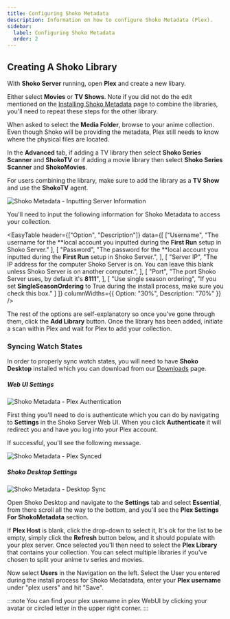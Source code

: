 ```yaml
---
title: Configuring Shoko Metadata
description: Information on how to configure Shoko Metadata (Plex).
sidebar:
  label: Configuring Shoko Metadata
  order: 2
---
```



## Creating A Shoko Library

With **Shoko Server** running, open **Plex** and create a new libary.

Either select **Movies** or **TV Shows**. Note if you did not do the edit mentioned on the [Installing Shoko Metadata](../installing-shoko-metadata) page to combine the libraries, you'll need to repeat these steps for the other library.

When asked to select the **Media Folder**, browse to your anime collection. Even though Shoko will be providing the metadata, Plex still needs to know where the physical files are located.

In the **Advanced** tab, if adding a TV library then select **Shoko Series Scanner** and **ShokoTV** or if adding a movie library then select **Shoko Series Scanner** and **ShokoMovies**.

For users combining the library, make sure to add the library as a **TV Show** and use the **ShokoTV** agent.

![Shoko Metadata - Inputting Server Information](./src/assets/shoko-metadata/Shoko-Metadata-Inputing-Server-Info.jpg)

You'll need to input the following information for Shoko Metadata to access your collection.

<EasyTable
    header={["Option", "Description"]}
    data={[
      ["Username",
       "The username for the **local account you inputted during the **First Run** setup in Shoko Server."
      ],
      [
        "Password",
        "The password for the **local account you inputted during the **First Run** setup in Shoko Server.",
      ],
      [
        "Server IP",
        "The IP address for the computer Shoko Server is on. You can leave this blank unless Shoko Server is on another computer.",
      ],
      [
        "Port",
        "The port Shoko Server uses, by default it's **8111**",
      ],
      [
        "Use single season ordering",
        "If you set **SingleSeasonOrdering** to True during the install process, make sure you check this box."
      ]
    ]}
    columnWidths={{ Option: "30%", Description: "70%" }}
  />

The rest of the options are self-explanatory so once you've gone through them, click the **Add Library** button. Once the library has been added, initiate a scan within Plex and wait for Plex to add your collection.

### Syncing Watch States

In order to properly sync watch states, you will need to have **Shoko Desktop** installed which you can download from our [Downloads](https://shokoanime.com/downloads) page.

##### Web UI Settings

![Shoko Metadata - Plex Authentication](./src/assets/shoko-metadata/Shoko-Metadata-Plex-Auth.jpg)

First thing you'll need to do is authenticate which you can do by navigating to **Settings** in the Shoko Server Web UI. When you click **Authenticate** it will redirect you and have you log into your Plex account.

If successful, you'll see the following message.

![Shoko Metadata - Plex Synced](./src/assets/shoko-metadata/Shoko-Metadata-Plex-Synced.jpg)

##### Shoko Desktop Settings

![Shoko Metadata - Desktop Sync](./src/assets/shoko-metadata/Shoko-Metadata-Desktop-Sync.jpg)

Open Shoko Desktop and navigate to the **Settings** tab and select **Essential**, from there scroll all the way to the bottom, and you'll see the **Plex Settings For ShokoMetadata** section.

If **Plex Host** is blank, click the drop-down to select it, It's ok for the list to be empty, simply click the **Refresh** button below, and it should populate with your plex server. Once selected you'll then need to select the **Plex Library** that contains your collection. You can select multiple libraries if you've chosen to split your anime tv series and movies.

Now select **Users** in the Navigation on the left. Select the User you entered during the install process for Shoko Medatadata, enter your **Plex username** under "plex users" and hit "Save".

:::note
You can find your plex username in plex WebUI by clicking your avatar or circled letter in the upper right corner.
:::